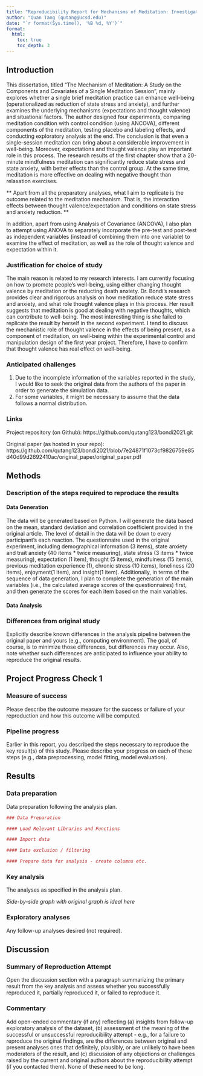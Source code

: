 ```yaml
---
title: "Reproducibility Report for Mechanisms of Meditation: Investigating the Components and Covariates of a Single Session of Meditation by Taylor E. Bondi (2021, Doctoral Dissertation)"
author: "Quan Tang (qutang@ucsd.edu)"
date: "`r format(Sys.time(), '%B %d, %Y')`"
format:
  html:
    toc: true
    toc_depth: 3
---
```


<!-- Reproducibility reports should all use this template to standardize reporting across projects. These reports will be public supplementary materials that accompany the summary report(s) of the aggregate results. -->

## Introduction

This dissertation, titled "The Mechanism of Meditation: A Study on the Components and Covariates of a Single Meditation Session", mainly explores whether a single brief meditation practice can enhance well-being (operationalized as reduction of state stress and anxiety), and further examines the underlying mechanisms (expectations and thought valence) and situational factors. The author designed four experiments, comparing meditation condition with control condition (using ANCOVA), different components of the meditation, testing placebo and labeling effects, and conducting exploratory analysis at the end. The conclusion is that even a single-session meditation can bring about a considerable improvement in well-being. Moreover, expectations and thought valence play an important role in this process. The research results of the first chapter show that a 20-minute mindfulness meditation can significantly reduce state stress and state anxiety, with better effects than the control group. At the same time, meditation is more effective on dealing with negative thought than relaxation exercises. 

** Apart from all the preparatory analyses, what I aim to replicate is the outcome related to the meditation mechanism. That is, the interaction effects between thought valence/expectation and conditions on state stress and anxiety reduction. **  

In addition, apart from using Analysis of Covariance (ANCOVA), I also plan to attempt using ANOVA to separately incorporate the pre-test and post-test as independent variables (instead of combining them into one variable) to examine the effect of meditation, as well as the role of thought valence and expectation within it.

### Justification for choice of study

The main reason is related to my research interests. I am currently focusing on how to promote people’s well-being, using either changing thought valence by meditation or the reducting death anxiety. Dr. Bondi’s research provides clear and rigorous analysis on how meditation reduce state stress and anxiety, and what role thought valence plays in this process. Her result suggests that meditation is good at dealing with negative thoughts, which can contribute to well-being. The most interesting thing is she failed to replicate the result by herself in the second experiment. I tend to discuss the mechanistic role of thought valence in the effects of being present, as a component of meditation, on well-being within the experimental control and manipulation design of the first year project. Therefore, I have to confirm that thought valence has real effect on well-being. 

### Anticipated challenges

1. Due to the incomplete information of the variables reported in the study, I would like to seek the original data from the authors of the paper in order to generate the simulation data.
2. For some variables, it might be necessary to assume that the data follows a normal distribution.

### Links

Project repository (on Github): https://github.com/qutang123/bondi2021.git

Original paper (as hosted in your repo): https://github.com/qutang123/bondi2021/blob/7e24871f1073cf9826759e85d40d99d2692410ac/original_paper/original_paper.pdf

## Methods

### Description of the steps required to reproduce the results

#### Data Generation 

The data will be generated based on Python. I will generate the data based on the mean, standard deviation and correlation coefficient provided in the original article. The level of detail in the data will be down to every participant's each reaction. The questionnaire used in the original experiment, including demographical information (3 items), state anxiety and trait anxiety (40 items * twice measuring), state stress (3 items * twice measuring), expectation (1 item), thought (5 items), mindfulness (15 items), previous meditation experience (1), chronic stress (10 items), loneliness (20 items), enjoyment(1 item), and insight(1 item). Additionally, in terms of the sequence of data generation, I plan to complete the generation of the main variables (i.e., the calculated average scores of the questionnaires) first, and then generate the scores for each item based on the main variables.  

#### Data Analysis



### Differences from original study

Explicitly describe known differences in the analysis pipeline between the original paper and yours (e.g., computing environment). The goal, of course, is to minimize those differences, but differences may occur. Also, note whether such differences are anticipated to influence your ability to reproduce the original results.

## Project Progress Check 1

### Measure of success

Please describe the outcome measure for the success or failure of your reproduction and how this outcome will be computed.


### Pipeline progress

Earlier in this report, you described the steps necessary to reproduce the key result(s) of this study. Please describe your progress on each of these steps (e.g., data preprocessing, model fitting, model evaluation).


## Results

### Data preparation

Data preparation following the analysis plan.
	
```r
### Data Preparation

#### Load Relevant Libraries and Functions

#### Import data

#### Data exclusion / filtering

#### Prepare data for analysis - create columns etc.
```

### Key analysis

The analyses as specified in the analysis plan.  

*Side-by-side graph with original graph is ideal here*

### Exploratory analyses

Any follow-up analyses desired (not required).  

## Discussion

### Summary of Reproduction Attempt

Open the discussion section with a paragraph summarizing the primary result from the key analysis and assess whether you successfully reproduced it, partially reproduced it, or failed to reproduce it.  

### Commentary

Add open-ended commentary (if any) reflecting (a) insights from follow-up exploratory analysis of the dataset, (b) assessment of the meaning of the successful or unsuccessful reproducibility attempt - e.g., for a failure to reproduce the original findings, are the differences between original and present analyses ones that definitely, plausibly, or are unlikely to have been moderators of the result, and (c) discussion of any objections or challenges raised by the current and original authors about the reproducibility attempt (if you contacted them).  None of these need to be long.

